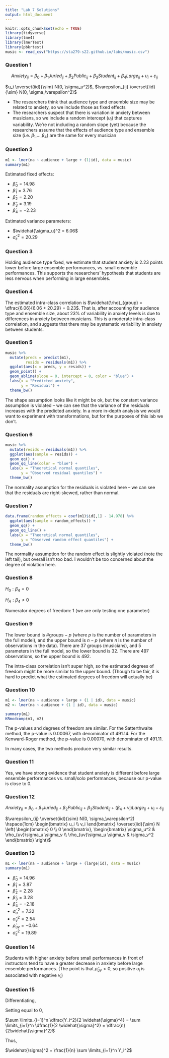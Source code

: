 ```yaml
---
title: "Lab 7 Solutions"
output: html_document
---
```


```r
knitr::opts_chunk$set(echo = TRUE)
library(tidyverse)
library(lme4)
library(lmerTest)
library(pbkrtest)
music <- read_csv("https://sta279-s22.github.io/labs/music.csv")
```

### Question 1

$$Anxiety_{ij} = \beta_0 + \beta_1 Juried_{ij} + \beta_2 Public_{ij} + \beta_3 Student_{ij} + \beta_4 Large_{ij} + u_i + \varepsilon_{ij}$$

$u_i \overset{iid}{\sim} N(0, \sigma_u^2)$, $\varepsilon_{ij} \overset{iid}{\sim} N(0, \sigma_\varepsilon^2)$

* The researchers think that audience type and ensemble size may be related to anxiety, so we include those as fixed effects
* The researchers suspect that there is variation in anxiety between musicians, so we include a random intercept ($u_i$) that captures variability. We're not including a random slope (yet) because the researchers assume that the effects of audience type and ensemble size (i.e. $\beta_1$,...,$\beta_4$) are the same for every musician

### Question 2 

```r
m1 <- lmer(na ~ audience + large + (1|id), data = music)
summary(m1)
```

Estimated fixed effects:

* $\widehat{\beta}_0 = 14.98$
* $\widehat{\beta}_1 = 3.76$
* $\widehat{\beta}_2 = 2.20$
* $\widehat{\beta}_3 = 3.19$
* $\widehat{\beta}_4 = -2.23$

Estimated variance parameters:

* $\widehat{\sigma_u}^2 = 6.06$
* $\widehat{\sigma}_\varepsilon^2 = 20.29$

### Question 3 

Holding audience type fixed, we estimate that student anxiety is 2.23 points lower before large ensemble performances, vs. small ensemble performances. This supports the researchers' hypothesis that students are less nervous when performing in large ensembles.


### Question 4 

The estimated intra-class correlation is $\widehat{\rho}_{group} = \dfrac{6.06}{6.06 + 20.29} = 0.23$. That is, after accounting for audience type and ensemble size, about 23% of variability in anxiety levels is due to differences in anxiety between musicians. This is a moderate intra-class correlation, and suggests that there may be systematic variability in anxiety between students.



### Question 5 

```r
music %>%
  mutate(preds = predict(m1),
         resids = residuals(m1)) %>%
  ggplot(aes(x = preds, y = resids)) +
  geom_point() +
  geom_abline(slope = 0, intercept = 0, color = "blue") +
  labs(x = "Predicted anxiety",
       y = "Residual") +
  theme_bw()
```

The shape assumption looks like it might be ok, but the constant variance assumption is violated -- we can see that the variance of the residuals increases with the predicted anxiety. In a more in-depth analysis we would want to experiment with transformations, but for the purposes of this lab we don't.



### Question 6 

```r
music %>%
  mutate(resids = residuals(m1)) %>%
  ggplot(aes(sample = resids)) +
  geom_qq() +
  geom_qq_line(color = "blue") +
  labs(x = "Theoretical normal quantiles",
       y = "Observed residual quantiles") +
  theme_bw()
```

The normality assumption for the residuals is violated here -- we can see that the residuals are right-skewed, rather than normal.

### Question 7 

```r
data.frame(random_effects = coef(m1)$id[,1] - 14.978) %>%
  ggplot(aes(sample = random_effects)) +
  geom_qq() +
  geom_qq_line() +
  labs(x = "Theoretical normal quantiles",
       y = "Observed random effect quantiles") +
  theme_bw()
```

The normality assumption for the random effect is slightly violated (note the left tail), but overall isn't too bad. I wouldn't be too concerned about the degree of violation here.

### Question 8 

$H_0: \beta_4 = 0$

$H_A: \beta_4 \neq 0$

Numerator degrees of freedom: 1 (we are only testing one parameter)



### Question 9

The lower bound is $\# \text{groups} - p$ (where $p$ is the number of parameters in the full model), and the upper bound is $n - p$ (where $n$ is the number of observations in the data). There are 37 groups (musicians), and 5 parameters in the full model, so the lower bound is 32. There are 497 observations, so the upper bound is 492.

The intra-class correlation isn't super high, so the estimated degrees of freedom might be more similar to the upper bound. (Though to be fair, it is hard to predict what the estimated degrees of freedom will actually be)



### Question 10

```r
m1 <- lmer(na ~ audience + large + (1 | id), data = music)
m2 <- lmer(na ~ audience + (1 | id), data = music)

summary(m1)
KRmodcomp(m1, m2)
```

The p-values and degrees of freedom are similar. For the Satterthwaite method, the p-value is 0.00067, with denominator df 491.14. For the Kenward-Roger method, the p-value is 0.00070, with denominator df 491.11.

In many cases, the two methods produce very similar results.


### Question 11

Yes, we have strong evidence that student anxiety is different before large ensemble performances vs. small/solo performances, because our p-value is close to 0.


### Question 12

$$Anxiety_{ij} = \beta_0 + \beta_1 Juried_{ij} + \beta_2 Public_{ij} + \beta_3 Student_{ij} + (\beta_4 + v_i) Large_{ij} + u_i + \varepsilon_{ij}$$

$\varepsilon_{ij} \overset{iid}{\sim} N(0, \sigma_\varepsilon^2) \hspace{1cm} \begin{bmatrix} u_i \\ v_i \end{bmatrix} \overset{iid}{\sim} N \left( \begin{bmatrix} 0 \\ 0 \end{bmatrix}, \begin{bmatrix} \sigma_u^2 & \rho_{uv}\sigma_u \sigma_v \\ \rho_{uv}\sigma_u \sigma_v & \sigma_v^2 \end{bmatrix} \right)$

### Question 13 

```r
m1 <- lmer(na ~ audience + large + (large|id), data = music)
summary(m1)
```

* $\widehat{\beta}_0 = 14.96$
* $\widehat{\beta}_1 = 3.87$
* $\widehat{\beta}_2 = 2.28$
* $\widehat{\beta}_3 = 3.28$
* $\widehat{\beta}_4 = -2.18$
* $\widehat{\sigma}_u^2 = 7.32$
* $\widehat{\sigma}_v^2 = 2.54$
* $\widehat{\rho}_{uv} = -0.64$
* $\widehat{\sigma}_\varepsilon^2 = 19.89$


### Question 14 

Students with higher anxiety before small performances in front of instructors tend to have a greater decrease in anxiety before large ensemble performances. (The point is that $\widehat{\rho}_{uv} < 0$, so positive $u_i$ is associated with negative $v_i$)


### Question 15 

\begin{align}
\log L(\widehat{\sigma}^2) &= \sum \limits_{i=1}^n \log \left( \dfrac{1}{\sqrt{2 \pi \widehat{\sigma}^2}} e^{-\frac{Y_i^2}{2 \widehat{\sigma}^2}} \right) \\
&= \sum \limits_{i=1}^n -\frac{1}{2} \log(2 \pi \widehat{\sigma}^2) + \sum\limits_{i=1}^n -\dfrac{Y_i^2}{2 \widehat{\sigma}^2}
\end{align}

Differentiating,

\begin{align}
\frac{d}{d \widehat{\sigma}^2} \log L(\widehat{\sigma}^2) &= \sum \limits_{i=1}^n -\dfrac{1}{2 \widehat{\sigma}^2} + \sum \limits_{i=1}^n \dfrac{Y_i^2}{2 \widehat{\sigma}^4}
\end{align}

Setting equal to 0, 

$\sum \limits_{i=1}^n \dfrac{Y_i^2}{2 \widehat{\sigma}^4} = \sum \limits_{i=1}^n \dfrac{1}{2 \widehat{\sigma}^2} = \dfrac{n}{2\widehat{\sigma}^2}$

Thus,

$\widehat{\sigma}^2 = \frac{1}{n} \sum \limits_{i=1}^n Y_i^2$


